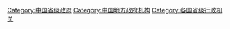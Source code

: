 [[Category:中国省级政府|Category:中国省级政府]]
[[Category:中国地方政府机构|Category:中国地方政府机构]]
[[Category:各国省级行政机关|Category:各国省级行政机关]]